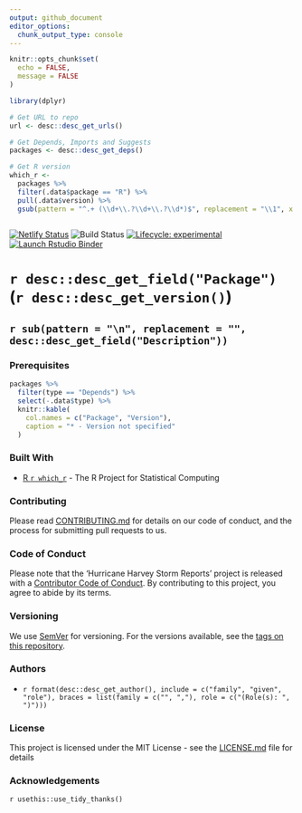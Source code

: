```yaml
---
output: github_document
editor_options: 
  chunk_output_type: console
---
```


```r
knitr::opts_chunk$set(
  echo = FALSE, 
  message = FALSE
)
```

```r
library(dplyr)
```

```r
# Get URL to repo
url <- desc::desc_get_urls()

# Get Depends, Imports and Suggests
packages <- desc::desc_get_deps()

# Get R version
which_r <-
  packages %>% 
  filter(.data$package == "R") %>% 
  pull(.data$version) %>% 
  gsub(pattern = "^.+ (\\d+\\.?\\d+\\.?\\d*)$", replacement = "\\1", x = .)
    
```

[![Netlify Status](https://api.netlify.com/api/v1/badges/b3a76bf0-ec22-487d-b567-7c2ea7ff4812/deploy-status)](https://app.netlify.com/sites/hurricane-harvey-prelims/deploys)
![Build Status](https://img.shields.io/travis/timtrice/hurricane_harvey_prelims/master.svg)
[![Lifecycle: experimental](https://img.shields.io/badge/lifecycle-experimental-orange.svg)](https://www.tidyverse.org/lifecycle/#experimental)
[![Launch Rstudio Binder](http://mybinder.org/badge.svg)](https://mybinder.org/v2/gh/timtrice/hurricane_harvey_prelims/master?urlpath=rstudio)

# `r desc::desc_get_field("Package")` (`r desc::desc_get_version() `)

## `r sub(pattern = "\n", replacement = "", desc::desc_get_field("Description")) `

### Prerequisites

```r
packages %>% 
  filter(type == "Depends") %>% 
  select(-.data$type) %>% 
  knitr::kable(
    col.names = c("Package", "Version"), 
    caption = "* - Version not specified"
  )
```

### Built With

* [R `r which_r `](https://www.r-project.org/) - The R Project for Statistical Computing

### Contributing

Please read [CONTRIBUTING.md](`r url `/blob/master/.github/CONTRIBUTING.md) for details on our code of conduct, and the process for submitting pull requests to us.

### Code of Conduct

Please note that the 'Hurricane Harvey Storm Reports' project is released with a [Contributor Code of Conduct](.github/CODE_OF_CONDUCT.md). By contributing to this project, you agree to abide by its terms.

### Versioning

We use [SemVer](http://semver.org/) for versioning. For the versions available, see the [tags on this repository](`r url `/tags). 

### Authors

  * `r format(desc::desc_get_author(), include = c("family", "given", "role"), braces = list(family = c("", ","), role = c("(Role(s): ", ")"))) `

### License

This project is licensed under the MIT License - see the [LICENSE.md](LICENSE.md) file for details

### Acknowledgements

`r usethis::use_tidy_thanks() `
